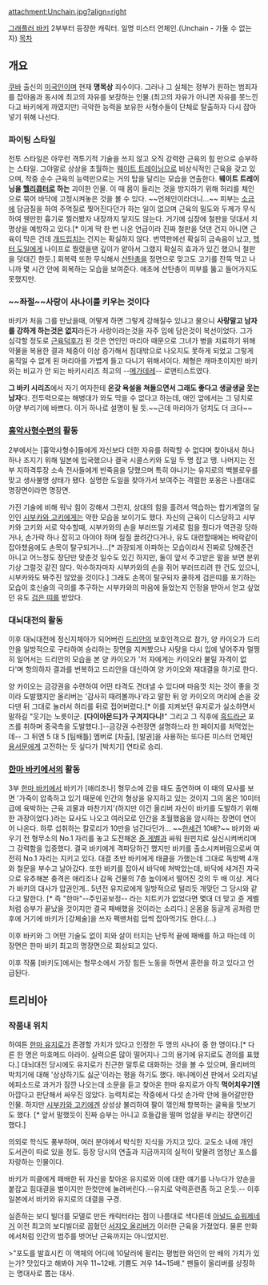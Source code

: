 attachment:Unchain.jpg?align=right

[[그래플러 바키]] 2부부터 등장한 캐릭터. 일명 미스터 언체인.(Unchain - 가둘 수 없는 자)
[[목차]]
== 개요 ==
[[쿠바]] 출신의 [[미국]]인이며 현재 '''명목상''' 죄수이다. 그러나 그 실체는 정부가 원하는 범죄자를 잡아옴과 동시에 최고의 자유를 보장하는 인물.(최고의 자유가 아니면 자유를 못느낀다고 바키에게 까였지만) 극악한 능력을 보유한 사형수들이 단체로 탈출하자 다시 잡아넣기 위해 나선다.
=== 파이팅 스타일 ===
전투 스타일은 아무런 격투기적 기술을 쓰지 않고 오직 강력한 근육의 힘 만으로 승부하는 스타일. 그야말로 상상을 초월하는 [[웨이트 트레이닝]]으로 비상식적인 근육을 갖고 있으며, 작중 순수 근육의 능력만으로는 거의 탑을 달리는 모습을 연출한다. '''웨이트 트레이닝을 [[헬리콥터]]로 하는''' 괴이한 인물. 이 때 몸이 들리는 것을 방지하기 위해 허리를 체인으로 묶어 바닥에 고정시켜놓은 것을 볼 수 있다. ~~언체인이라더니...~~ 피부는 [[소금]]에 담금질을 하여 주먹질로 찢어진다던가 하는 일이 없으며 근육의 밀도와 두께가 무식하여 웬만한 흉기로 찔러봤자 내장까지 닿지도 않는다. 거기에 심장에 철판을 덧대서 치명상을 예방하고 있다.[* 이게 딱 한 번 나온 언급이라 진짜 철판을 덧댄 건지 아니면 근육이 막은 건데 [[개드립]]치는 건지는 확실하지 않다. 번역판에선 확실히 금속음이 났고, [[헥터 도일]]에게 나이프로 찔렸을땐 깊이가 얕아서 그랬지 확실히 효과가 있긴 했으니 철판을 덧대긴 한듯.] 회복력 또한 무식해서 [[산탄총]]을 정면으로 맞고도 고기를 잔뜩 먹고 나니까 몇 시간 안에 회복하는 모습을 보여준다. 애초에 산탄총이 피부를 뚫고 들어가지도 못했지만.
=== ~~좌절~~사랑이 사나이를 키우는 것이다 ===
바키가 처음 그를 만났을때, 어떻게 하면 그렇게 강해질수 있냐고 물으니 '''사랑말고 남자를 강하게 하는것은 없지'''라든가 사랑이라는것을 자주 입에 담은것이 복선이었다. 그가 심각할 정도로 [[근육]][[덕후]]가 된 것은 연인인 마리아 때문으로 그녀가 병을 치료하기 위해 약물을 복용한 결과 체중이 이상 증가해서 침대밖으로 나오지도 못하게 되었고 그렇게 움직일 수 없게 된 마리아를 가볍게 들고 다니기 위해서이다. 체형은 캐마초이지만 바키와는 비교가 안 되는 바키시리즈 최고의 --[[메가데레]]-- 로맨티스트였다.

'''그 바키 시리즈'''에서 자기 여자한테 '''온갖 욕설을 쳐들으면서 그래도 좋다고 생글생글 웃는 남자'''다. 전투력으로는 해병대가 와도 막을 수 없다고 하는데, 애인 앞에서는 그 덩치로 아양 부리기에 바쁘다. 이거 하나로 설명이 될 듯.~~근데 마리아가 덩치도 더 크다~~
=== [[흉악사형수]]편의 활동 ===
2부에서는 [흉악사형수]들에게 자신보다 더한 자유를 허락할 수 없다며 찾아내서 하나하나 조지기 위해 일본에 입국했으나 결국 시콜스키와 도일 두 명 잡고 땡. 나머지는 전부 지하격투장 소속 전사들에게 반죽음을 당했으며 특히 야나기는 유지로의 백블로우를 맞고 생사불명 상태가 됐다. 실명한 도일을 찾아가서 보여주는 격렬한 포옹은 나름대로 명장면이라면 명장면.

가진 기술에 비해 워낙 힘이 강해서 그런지, 상대의 힘을 흘려서 역습하는 합기계열의 달인인 [[시부카와 고키]]에게는 약한 모습을 보이기도 했다. 자신의 근육이 디스당하고 시부카와 고키와 서로 악수할때, 시부카와의 손을 부러뜨릴 기세로 힘을 줬다가 역관광 당하거나, 손가락 하나 잡히고 아야야 하며 질질 끌려간다거나, 유도 대련할때에는 벼락같이 잡아챘음에도 손목이 탈구되거나...[* 과장되게 아파하는 모습이라서 진짜로 당해준건 아니고 어느정도 장단만 맞춘것 일수도 있긴 하지만, 둘이 앞서 주고받은 말을 보면 분위기상 그럴것 같진 않다. 악수하자마자 시부카와의 손을 쥐어 부러뜨리려 한 건도 있으니, 시부카와도 봐주진 않았을 것이다.] 그래도 손목이 탈구되자 쿨하게 검은띠를 포기하는 모습이 호신술의 극의를 추구하는 시부카와의 마음에 들었는지 인정을 받아서 얻고 싶었던 유도 [[검은 띠]]를 받았다. 
=== 대뇌대전의 활동 ===
이후 대뇌대전에 정신지체아가 되어버린 [[드리안]]의 보호인격으로 참가, 양 카이오가 드리안을 일방적으로 구타하여 승리하는 장면을 지켜봤으나 사탕을 다시 입에 넣어주자 멀쩡히 일어서는 드리안의 모습을 본 양 카이오가 '저 자에게는 카이오라 불릴 자격이 없다'며 항의하자 결과를 번복하고 드리안을 대신하여 양 카이오와 재대결을 하기로 한다.

양 카이오는 금강권을 수련하여 어떤 타격도 견뎌낼 수 있다며 마음껏 치는 것이 좋을 것이라 도발했지만 올리버는 '감사히 때려볼까나'라고 말한 뒤 양 카이오의 머리에 손을 갖다댄 뒤 그대로 눌러서 허리를 뒤로 접어버렸다.[* 이를 지켜보던 유지로가 실소하면서 말하길 "웃기는 노릇이군. '''[다이아몬드]가 구겨지다니!'''" 그리고 그 직후에 [[흑드라군]] 포즈를 취하며 중국측을 도발했다.]--금강권 수련장면 설명하느라 한 페이지를 처먹었는데-- 그 뒤엔 5 대 5 [팀배틀] 멤버로 [차출], [발권]을 사용하는 또다른 미스터 언체인 [[용서문]]에게 고전하는 듯 싶다가 [박치기] 연타로 승리.

=== [[한마 바키]]에서의 활동 ===
3부 [[한마 바키]]에서 바키가 [애리조나] 형무소에 갔을 때도 출연하며 이 때의 묘사를 보면 '가죽이 압축하고 있기 때문에 인간의 형상을 유지하고 있는 것이지 그의 몸은 10미터 급에 육박하는 근육 괴물과 마찬가지'(하지만 이건 올리버 자신이 바키를 도발하기 위해 한 과장이었다.)라는 묘사도 나오고 여러모로 인간을 초월했음을 암시하는 장면이 연이어 나온다. 하루 섭취하는 칼로리가 10만을 넘긴다던가... ~~[[한세건]] 10배?~~ 바키와 싸우기 전 형무소의 No.1 자리를 놓고 도전해온 [[쥰 게벨]]과 싸워 원펀치로 실신시켜버리며 그 강력함을 입증했다. 결국 바키에게 격파당하긴 했지만 바키를 출소시켜버림으로써 여전히 No.1 자리는 지키고 있다. 대결 초반 바키에게 태클을 가했는데 그대로 독방벽 4개와 철문을 부수고 날아갔다. 또한 바키를 잡아서 바닥에 쳐박았는데, 바닥에 새겨진 자국으로 유추해본 충격은 애리조나 감옥 건물의 7층 높이에서 떨어진 것의 두 배 이상. 게다가 바키의 대사가 압권인게.. 5년전 유지로에게 일방적으로 털리듯 개맞던 그 당시와 같다고 말한다. [* 즉 "한마"--주인공보정-- 라는 치트키가 없었다면 몇대 더 맞고 쥰 게벨 처럼 승부가 끝났을 것이지만 결국 패배했을 것이라는 소리다.] 온몸을 둥글게 공처럼 만 후에 거기에 바키가 [강체술]을 쓰자 팩맨처럼 덥썩 잡아먹기도 한다.(...)

이후 바키와 그 어떤 기술도 없이 피와 살이 터지는 난투적 끝에 패배를 하고 마는데 이 장면은 한마 바키 최고의 명장면으로 회상되고 있다.

이후 작품 [바키도]에서는 형무소에서 가장 힘든 노동을 하면서 훈련을 하고 있다고 언급된다.

== 트리비아 ==
=== 작품내 위치 ===
하여튼 [[한마 유지로]]가 존경할 가치가 있다고 인정한 두 명의 사나이 중 한 명이다.[* 다른 한 명은 마호메드 아라이. 실력으론 많이 떨어지나 그의 용기에 유지로도 경의를 표했다.] 대뇌대전 당시에도 유지로가 친근한 말투로 대화하는 것을 볼 수 있으며, 올리버의 박치기에 대해 '상상하기도 싫군'이라는 평을 하기도 했다. 애니메이션 판에서 오리지널 에피소드로 과거가 잠깐 나오는데 소문을 듣고 찾아온 한마 유지로가 아직 '''먹어치우기엔''' 아깝다고 판단해서 싸우진 않았다. 능력치로는 작중에서 다섯 손가락 안에 들어갈만한 인물. 하지만 [[시부카와 고키]]에겐 상성상 불리하여 팔이 꺾인채 항복하는 굴욕을 맛보기도 했다. [* 앞서 말했듯이 진짜 승부는 아니고 호들갑을 떨며 엄살을 부리는 장면이긴 했다.]

의외로 학식도 풍부하며, 여러 분야에서 박식한 지식을 가지고 있다. 교도소 내에 개인 도서관이 따로 있을 정도. 등장 당시의 연출과 지금까지의 실적이 맞물려 엄청난 포스를 자랑하는 인물이다.

바키가 피클에게 패배한 뒤 자신을 찾아온 유지로와 이에 대한 얘기를 나누다가 양손을 붙잡고 힘대결을 벌이지만 한컷만에 눌려버린다.--유지로 악력훈련좀 하고 온듯.-- 이후 일본에서 바키와 유지로의 대결을 구경.

실존하는 보디 빌더를 모델로 만든 캐릭터라는 점이 나름대로 색다른데 [[아널드 슈워제네거]] 이전 최고의 보디빌더로 꼽혔던 [[서지오 올리버]]가 이러한 근육을 가졌었다. 물론 만화에서처럼 인간의 범주를 벗어난 근육까지는 아니었지만.

>"포도를 발효시킨 이 액체의 어디에 10달러에 팔리는 평범한 와인의 만 배의 가치가 있는가? 맛있다고 해봐야 겨우 11~12배. 기쁨도 겨우 14~15배."
팬들이 올리버를 상징하는 명대사로 뽑는 대사.
